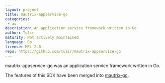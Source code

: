 ```yaml
---
layout: project
title: mautrix-appservice-go
categories: 
 - as
description: An application service framework written in Go
author: Tulir
maturity: Not actively maintained
language: Go
license: MPL-2.0
repo: https://github.com/tulir/mautrix-appservice-go
---
```


mautrix-appservice-go was an application service framework written in Go.

The features of this SDK have been merged into [mautrix-go](https://matrix.org/docs/projects/sdk/mautrix-go).
